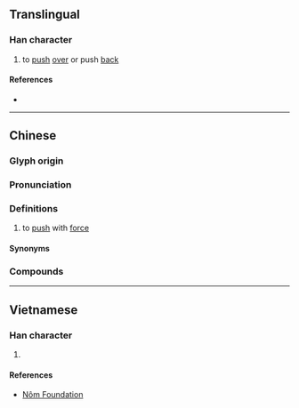 {{character info}}
==Translingual==

===Han character===
{{Han char|rn=64|rad=手|as=10|sn=13|four=57094|canj=QEED|ids=⿰扌桑}}

# to [[push]] [[over]] or push [[back]]

====References====
* {{Han ref|kx=0447.140|dkj=12493|dj=0798.060|hdz=31939.070|uh=6421|ud=25633|bh=DDBA|bd=56762}}

----

==Chinese==
{{zh-forms|ss=𰓨}}

===Glyph origin===
{{Han etym}}

===Pronunciation===
{{zh-pron
|m=sǎng
|c=song2
|mc=y
|oc=y
|cat=
}}

===Definitions===
{{zh-hanzi}}

# {{lb|zh|dialectal}} to [[push]] with [[force]]

====Synonyms====
{{zh-dial|推}}

===Compounds===
{{zh-der|推搡|推推搡搡}}

----

==Vietnamese==

===Han character===
{{vi-readings|rs=手10|reading=táng, tảng}}

# {{rfdef|vi|sort=手10}}

====References====
* [http://nomfoundation.org/common/nom_details.php?codepoint=6421 Nôm Foundation]